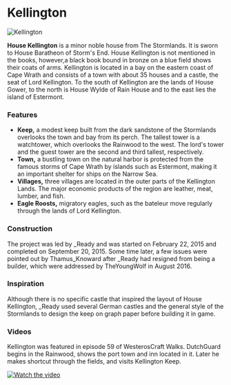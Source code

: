 

# Kellington

<Image
  src="https://cdn.sanity.io/images/1as7cn02/production/fea67cd38c41881b438cb32552b13a17394e5749-1264x768.png?w=976&h=350&fit=crop&crop=center&auto=format"
  alt="Kellington"
  width={976}
  height={350}
/>

<ProjectDetails
  floatRight
  region="Stormlands"
  house="House Kellington"
  type="Keep"
  status="Completed"
  warp="undefined"
  projectLead="_Ready"
  dateStarted="February 22, 2015"
  dateCompleted="February 22, 2015"
/>

**House Kellington** is a minor noble house from The Stormlands. It is sworn to House Baratheon of Storm's End. House Kellington is not mentioned in the books, however,a black book bound in bronze on a blue field shows their coats of arms. Kellington is located in a bay on the eastern coast of Cape Wrath and consists of a town with about 35 houses and a castle, the seat of Lord Kellington. To the south of Kellington are the lands of House Gower, to the north is House Wylde of Rain House and to the east lies the island of Estermont.

### Features

- **Keep,** a modest keep built from the dark sandstone of the Stormlands overlooks the town and bay from its perch. The tallest tower is a watchtower, which overlooks the Rainwood to the west. The lord's tower and the guest tower are the second and third tallest, respectively.
- **Town,** a bustling town on the natural harbor is protected from the famous storms of Cape Wrath by islands such as Estermont, making it an important shelter for ships on the Narrow Sea.
- **Villages,** three villages are located in the outer parts of the Kellington Lands. The major economic products of the region are leather, meat, lumber, and fish.
- **Eagle Roosts,** migratory eagles, such as the bateleur move regularly through the lands of Lord Kellington.

### Construction

The project was led by \_Ready and was started on February 22, 2015 and completed on September 20, 2015. Some time later, a few issues were pointed out by Thamus_Knoward after \_Ready had resigned from being a builder, which were addressed by TheYoungWolf in August 2016.

### Inspiration

Although there is no specific castle that inspired the layout of House Kellington, \_Ready used several German castles and the general style of the Stormlands to design the keep on graph paper before building it in game.

### Videos

Kellington was featured in episode 59 of WesterosCraft Walks. DutchGuard begins in the Rainwood, shows the port town and inn located in it. Later he makes shortcut through the fields, and visits Kellington Keep.

[![Watch the video](https://img.youtube.com/vi/uRjRh-qnNyg/0.jpg)](https://www.youtube.com/embed/uRjRh-qnNyg)
